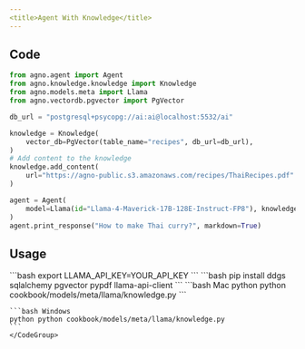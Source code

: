 ```yaml
---
<title>Agent With Knowledge</title>
---
```


## Code

```python cookbook/models/meta/llama/knowledge.py
from agno.agent import Agent
from agno.knowledge.knowledge import Knowledge
from agno.models.meta import Llama
from agno.vectordb.pgvector import PgVector

db_url = "postgresql+psycopg://ai:ai@localhost:5532/ai"

knowledge = Knowledge(
    vector_db=PgVector(table_name="recipes", db_url=db_url),
)
# Add content to the knowledge
knowledge.add_content(
    url="https://agno-public.s3.amazonaws.com/recipes/ThaiRecipes.pdf"
)

agent = Agent(
    model=Llama(id="Llama-4-Maverick-17B-128E-Instruct-FP8"), knowledge=knowledge
)
agent.print_response("How to make Thai curry?", markdown=True)

```

## Usage

<Steps>
  <Snippet file="create-venv-step.mdx" />

  <Step title="Set your LLAMA API key">
    ```bash
    export LLAMA_API_KEY=YOUR_API_KEY
    ```
  </Step>

  <Step title="Install libraries">
    ```bash
    pip install ddgs sqlalchemy pgvector pypdf llama-api-client
    ```
  </Step>

  <Step title="Run Agent">
    <CodeGroup>
    ```bash Mac
    python python cookbook/models/meta/llama/knowledge.py
    ```

    ```bash Windows
    python python cookbook/models/meta/llama/knowledge.py
    ```
    </CodeGroup>
  </Step>
</Steps> 